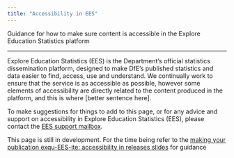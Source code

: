 ```yaml
---
title: "Accessibility in EES"
---
```


<p class="text-muted">

Guidance for how to make sure content is accessible in the Explore Education Statistics platform

</p>

---

Explore Education Statistics (EES) is the Department's official statistics dissemination platform, designed to make DfE's published statistics and data easier to find, access, use and understand. We continually work to ensure that the service is as accessible as possible, however some elements of accessibility are directly related to the content produced in the platform, and this is where [better sentence here].

To make suggestions for things to add to this page, or for any advice and support on accessibility in Explore Education Statistics (EES), please contact the [EES support mailbox](mailto:explore.statistics@education.gov.uk).

<div class="alert alert-dismissible alert-danger">
This page is still in development. For the time being refer to the [making your publication exqu-EES-ite: accessibility in releases slides](https://educationgovuk.sharepoint.com/:p:/r/sites/lvewp00086/SSU%20%20open%20sharing/Explore%20Education%20Statistics/Make%20your%20publications%20exqu-EES-ite/Session%202%20-%20accessibility%20in%20content.pptx?d=w0111456d736e4fbaa72f4ce265017b48&csf=1&web=1&e=6bKZ9L){target="_blank" rel="noopener noreferrer"} for guidance</div>
